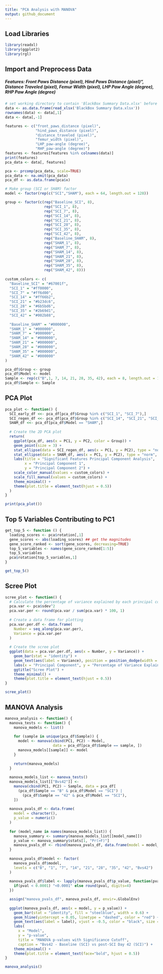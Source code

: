 ```yaml
---
title: "PCA Analysis with MANOVA"
output: github_document
---
```


## Load Libraries
```r
library(readxl)
library(ggplot2)
library(rgl)
```

## Import and Preprocess Data

##### Features: Front Paws Distance (pixel), Hind Paws Distance (pixel)", Distance Traveled (pixel), Femur Width (pixel), LHP Paw Angle (degree), RHP Paw Angle (degree)

```r
# set working directory to contain 'BlackBox Summary Data.xlsx' before running below
data <- as.data.frame(read_xlsx('BlackBox Summary Data.xlsx'))
rownames(data) <- data[,1]
data <- data[,-1]

features <- c("front_paws_distance (pixel)",
              "hind_paws_distance (pixel)",
              "distance_traveled (pixel)",
              "femur_width (pixel)",
              "LHP_paw-angle (degree)",
              "RHP_paw-angle (degree)")
features <- features[features %in% colnames(data)]
print(features)
pca_data <- data[, features]

pca <- prcomp(pca_data, scale=TRUE)
pca_data <- na.omit(pca_data)
pca_df <- as.data.frame(pca$x)

# Make group (SCI or SHAM) factor
model <- factor(rep(c("SCI","SHAM"), each = 64, length.out = 128))

group <- factor(c(rep("Baseline_SCI", 8),
                  rep("SCI_1", 8),
                  rep("SCI_7", 8),
                  rep("SCI_14", 8),
                  rep("SCI_21", 8),
                  rep("SCI_28", 8),
                  rep("SCI_35", 8),
                  rep("SCI_42", 8),
                  rep("Baseline_SHAM", 8),
                  rep("SHAM_1", 8),
                  rep("SHAM_7", 8),
                  rep("SHAM_14", 8),
                  rep("SHAM_21", 8),
                  rep("SHAM_28", 8),
                  rep("SHAM_35", 8),
                  rep("SHAM_42", 8)))
                  
custom_colors <- c(
  "Baseline_SCI" = "#67001f",
  "SCI_1" = "#ff0000",
  "SCI_7" = "#ff6d00",
  "SCI_14" = "#ff66b2",
  "SCI_21" = "#b23dc6",
  "SCI_28" = "#6b5bd6",
  "SCI_35" = "#2b69d1",
  "SCI_42" = "#002b88",
  
  "Baseline_SHAM" = "#000000",
  "SHAM_1" = "#000000",
  "SHAM_7" = "#000000",
  "SHAM_14" = "#000000",
  "SHAM_21" = "#000000",
  "SHAM_28" = "#000000",
  "SHAM_35" = "#000000",
  "SHAM_42" = "#000000"
)

pca_df$Group <- group
pca_df$Model <- model
Sample <- rep(c("B",1, 7, 14, 21, 28, 35, 42), each = 8, length.out = 128)
pca_df$Sample <- Sample
```

## PCA Plot
```r
pca_plot <- function() {
  SCI_early_df <<- pca_df[pca_df$Group %in% c("SCI_1", "SCI_7"),]
  SCI_regen_df <<- pca_df[pca_df$Group %in% c("SCI_14", "SCI_21", "SCI_28", "SCI_35", "SCI_42"),]
  SHAM_df <<- pca_df[pca_df$Model == "SHAM",]
  
  # Create the 2D PCA plot
  return(
    ggplot(pca_df, aes(x = PC1, y = PC2, color = Group)) +
    geom_point(size = 3) +
    stat_ellipse(data = SCI_regen_df, aes(x = PC1, y = PC2), type = "norm", level = 0.95, color = custom_colors[['SCI_42']]) +
    stat_ellipse(data = SHAM_df, aes(x = PC1, y = PC2), type = "norm", level = 0.95, color = custom_colors[['SHAM_1']]) +
    labs(title = "Significant Features Principal Component Analysis",
         x = "Principal Component 1",
         y = "Principal Component 2") +
    scale_color_manual(values = custom_colors) +
    scale_fill_manual(values = custom_colors) +
    theme_minimal() +
    theme(plot.title = element_text(hjust = 0.5))
  )
}

print(pca_plot())
```

## Top 5 Variables Contributing to PC1
```r
get_top_5 <- function () {
  loading_scores <- pca$rotation[,1]
  gene_scores <- abs(loading_scores) ## get the magnitudes
  gene_score_ranked <- sort(gene_scores, decreasing=TRUE)
  top_5_variables <- names(gene_score_ranked[1:5])
  top_5_variables
  pca$rotation[top_5_variables,1]
}

get_top_5()
```

## Scree Plot
```r
scree_plot <- function() {
  # Calculate the percentage of variance explained by each principal component
  pca.var <- pca$sdev^2
  pca.var.per <- round(pca.var / sum(pca.var) * 100, 1)
  
  # Create a data frame for plotting
  pca.var.per.df <- data.frame(
    Number = seq_along(pca.var.per),
    Variance = pca.var.per
  )
  
  # Create the scree plot
  ggplot(data = pca.var.per.df, aes(x = Number, y = Variance)) +
    geom_bar(stat = "identity") +
    geom_text(aes(label = Variance), position = position_dodge(width = 0.9), vjust = -0.25) +
    labs(x = "Principal Component", y = "Percentage of Variance Explained") +
    ggtitle("Scree Plot") +
    theme_minimal() +
    theme(plot.title = element_text(hjust = 0.5))
}

scree_plot()
```

## MANOVA Analysis
```r
manova_analysis <- function() {
  manova_tests <- function() {
    manova_models <- list()
    
    for (sample in unique(pca_df$Sample)) {
      model <- manova(cbind(PC1, PC2) ~ Model,
                      data = pca_df[pca_df$Sample == sample, ])
      manova_models[[sample]] <- model
    }
    
    return(manova_models)
  }
  
  manova_models_list <- manova_tests()
  manova_models_list[["Bvs42"]] <-
    manova(cbind(PC1, PC2) ~ Sample, data = pca_df[
      (pca_df$Sample == "B" & pca_df$Model == "SCI") |
        (pca_df$Sample == "42" & pca_df$Model == "SCI"),
    ])
  
  manova_pvals_df <- data.frame(
    model = character(),
    p_value = numeric()
  )
  
  for (model_name in names(manova_models_list)) {
    manova_summary <- summary(manova_models_list[[model_name]])
    p_value <- manova_summary$stats[1, "Pr(>F)"]
    manova_pvals_df <- rbind(manova_pvals_df, data.frame(model = model_name, p_value = p_value))
  }
  
  manova_pvals_df$model <- factor(
    manova_pvals_df$model,
    levels = c("B", "1", "7", "14", "21", "28", "35", "42", "Bvs42")
  )
  
  manova_pvals_df$label <- lapply(manova_pvals_df$p_value, function(pval) {
    if(pval < 0.0001) "<0.0001" else round(pval, digits=4)
  })

  assign("manova_pvals_df", manova_pvals_df, envir=.GlobalEnv)
  
  ggplot(manova_pvals_df, aes(x = model, y = p_value)) +
    geom_bar(stat = "identity", fill = "steelblue", width = 0.6) +
    geom_hline(yintercept = 0.05, linetype = "dashed", color = "red") +
    geom_text(aes(label = label), vjust = -0.5, color = "black", size = 2) +
    labs(
      x = "Model",
      y = "p-value",
      title = "MANOVA p-values with Significance Cutoff",
      caption = "Bvs42 - Baseline (SCI) vs post-SCI Day 42 (SCI)") +
    theme_minimal() +
    theme(plot.title = element_text(face="bold", hjust = 0.5))
}

manova_analysis()
```
